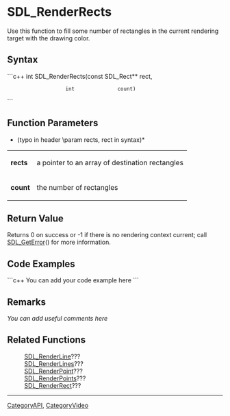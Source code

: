 <!-- pragma section-numbers off -->
<!-- pragma disable-camelcase -->

= SDL_RenderRects =
Use this function to fill some number of rectangles in the current rendering target with the drawing color.


== Syntax ==
```c++
int SDL_RenderRects(const SDL_Rect** rect,
                    int              count)
```

== Function Parameters ==
*(typo in header \param rects, rect in syntax)*

{|
|'''rects'''
|a pointer to an array of destination rectangles
|-
|'''count'''
|the number of rectangles
|}

== Return Value ==
Returns 0 on success or -1 if there is no rendering context current; call [[SDL_GetError]]() for more information.

== Code Examples ==
```c++
You can add your code example here
```

== Remarks ==
''You can add useful comments here''

== Related Functions ==
:[[SDL_RenderLine]]???
:[[SDL_RenderLines]]???
:[[SDL_RenderPoint]]???
:[[SDL_RenderPoints]]???
:[[SDL_RenderRect]]???

----
[[CategoryAPI]], [[CategoryVideo]]
